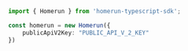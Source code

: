 ```typescript index.ts
import { Homerun } from 'homerun-typescript-sdk';

const homerun = new Homerun({
    publicApiV2Key: "PUBLIC_API_V_2_KEY"
})
```